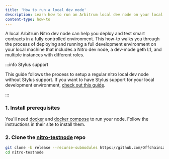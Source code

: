 ```yaml
---
title: 'How to run a local dev node'
description: Learn how to run an Arbitrum local dev node on your local machine.
content-type: how-to
---
```


A local Arbitrum Nitro dev node can help you deploy and test smart contracts in a fully controlled environment. This how-to walks you through the process of deploying and running a full development environment on your local machine that includes a Nitro dev node, a dev-mode geth L1, and multiple instances with different roles.

:::info Stylus support

This guide follows the process to setup a regular nitro local dev node without Stylus support. If you want to have Stylus support for your local development environment, [check out this guide](/stylus/reference/local-stylus-dev-node.mdx).

:::

### 1. Install prerequisites

You'll need [docker](https://docs.docker.com/get-docker/) and [docker compose](https://docs.docker.com/compose/) to run your node. Follow the instructions in their site to install them.

### 2. Clone the [nitro-testnode](https://github.com/OffchainLabs/nitro-testnode) repo

```bash
git clone -b release --recurse-submodules https://github.com/OffchainLabs/nitro-testnode.git
cd nitro-testnode
```


<LocalDevNodeSetupInstructions />
